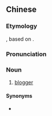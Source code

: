==Chinese==
{{zh-forms|type=21}}

===Etymology===
{{zh-psm|blogger}}, based on {{zh-l|部落格|blog}}.

===Pronunciation===
{{zh-pron
|m=bùluòkè
|cat=n
}}

===Noun===
{{zh-noun}}

# {{lb|zh|Taiwan}} [[blogger]]

====Synonyms====
* {{zh-l|博主}}
